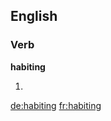==English==

===Verb===
'''habiting'''

# {{present participle of|habit}}

[[de:habiting]]
[[fr:habiting]]